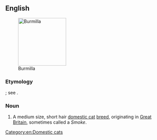==English==
[[Image:Burmilla male-cat.jpg|thumb|right|150px|Burmilla]]
===Etymology===
{{blend|Burmese|chinchilla}}; see {{w|Chinchilla Persian}}.

===Noun===
{{en-noun|head=[[Burmilla]]}}

# A medium size, short hair [[domestic cat]] [[breed]], originating in [[Great Britain]], sometimes called a ''Smoke''.

{{wikipedia|Burmilla}}
{{commonscat|Burmilla}}

[[Category:en:Domestic cats]]